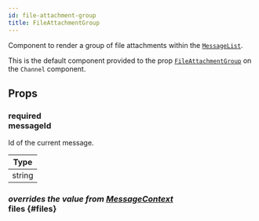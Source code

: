```yaml
---
id: file-attachment-group
title: FileAttachmentGroup
---
```



Component to render a group of file attachments within the [`MessageList`](./message_list.mdx).

This is the default component provided to the prop [`FileAttachmentGroup`](../core-components/channel.mdx#fileattachmentgroup) on the `Channel` component.

## Props

### <div class="label required">required</div> **messageId**

Id of the current message.

| Type   |
| ------ |
| string |

### <div class="label description">_overrides the value from [MessageContext](../contexts/message_context.mdx#files)_</div> files \{#files}

<Files />
